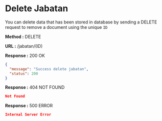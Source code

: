
# Delete Jabatan

You can delete data that has been stored in database by sending a DELETE request to remove a document using the unique `ID`

**Method :** <Badge variant="danger">DELETE</Badge>

**URL :** <Badge variant="dark">/jabatan/(ID)</Badge>

**Response :** <BadgeOutline variant="success">200 OK</BadgeOutline>

```json
{
  "message": "Success delete jabatan",
  "status": 200
}
```

**Response :** <BadgeOutline variant="warning">404 NOT FOUND</BadgeOutline>

```json
Not Found
```

**Response :** <BadgeOutline variant="danger">500 ERROR</BadgeOutline>

```json
Internal Server Error
```
